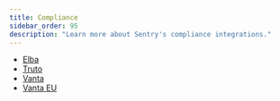 ```yaml
---
title: Compliance
sidebar_order: 95
description: "Learn more about Sentry's compliance integrations."
---
```

- [Elba](/organization/integrations/compliance/elba/)
- [Truto](/organization/integrations/compliance/truto/)
- [Vanta](/organization/integrations/compliance/vanta/)
- [Vanta EU](/organization/integrations/compliance/vanta-eu/)

